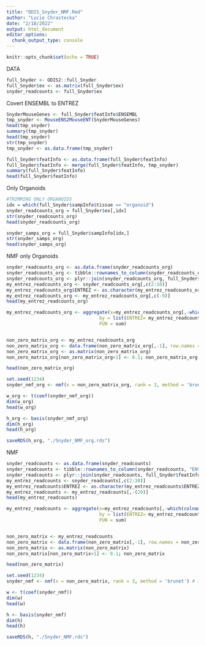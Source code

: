```yaml
---
title: "ODIS_Snyder_NMF.Rmd"
author: "Lucie Chrastecka"
date: "2/18/2022"
output: html_document
editor_options: 
  chunk_output_type: console
---
```


```r
knitr::opts_chunk$set(echo = TRUE)
```

DATA
```r
full_Snyder <- ODIS2::full_Snyder
full_Snyder$ex <- as.matrix(full_Snyder$ex)
snyder_readcounts <- full_Snyder$ex
```

Covert ENSEMBL to ENTREZ
```r
SnyderMouseGenes <- full_Snyder$featInfo$ENSEMBL
tmp_snyder <- MouseENS2MouseENT(SnyderMouseGenes)
head(tmp_snyder)
summary(tmp_snyder)
head(tmp_snyder)
str(tmp_snyder)
tmp_snyder <- as.data.frame(tmp_snyder)

full_Snyder$featInfo <- as.data.frame(full_Snyder$featInfo)
full_Snyder$featInfo <- merge(full_Snyder$featInfo, tmp_snyder)
summary(full_Snyder$featInfo)
head(full_Snyder$featInfo)
```

Only Organoids
```r
#TRIMMING ONLY ORGANOIDS
idx = which(full_Snyder$sampInfo$tissue == "organoid")
snyder_readcounts_org = full_Snyder$ex[,idx]
str(snyder_readcounts_org)
head(snyder_readcounts_org)

snyder_samps_org = full_Snyder$sampInfo[idx,]
str(snyder_samps_org)
head(snyder_samps_org)
```

NMF only Organoids
```r
snyder_readcounts_org <- as.data.frame(snyder_readcounts_org)
snyder_readcounts_org <- tibble::rownames_to_column(snyder_readcounts_org, "ENSEMBL")
snyder_readcounts_org <- plyr::join(snyder_readcounts_org, full_Snyder$featInfo)
my_entrez_readcounts_org <- snyder_readcounts_org[,c(2:10)]
my_entrez_readcounts_org$ENTREZ <- as.character(my_entrez_readcounts_org$ENTREZID)
my_entrez_readcounts_org <- my_entrez_readcounts_org[,c(-9)]
head(my_entrez_readcounts_org)

my_entrez_readcounts_org <- aggregate(x=my_entrez_readcounts_org[,-which(colnames(my_entrez_readcounts_org) == "ENTREZ")],
                                  by = list(ENTREZ= my_entrez_readcounts_org$ENTREZ),
                                  FUN = sum)


non_zero_matrix_org <- my_entrez_readcounts_org
non_zero_matrix_org <- data.frame(non_zero_matrix_org[,-1], row.names = non_zero_matrix_org[,1])
non_zero_matrix_org <- as.matrix(non_zero_matrix_org)
non_zero_matrix_org[non_zero_matrix_org<1] <- 0.1; non_zero_matrix_org

head(non_zero_matrix_org)

set.seed(1234)
snyder_nmf_org <- nmf(x = non_zero_matrix_org, rank = 3, method = 'brunet') # if not transposed, runs mmediately, then just take non-trasposed h matrix

w_org <- t(coef(snyder_nmf_org))
dim(w_org)
head(w_org)

h_org <- basis(snyder_nmf_org)
dim(h_org)
head(h_org)

saveRDS(h_org, "./Snyder_NMF_org.rds")
```

NMF
```r
snyder_readcounts <- as.data.frame(snyder_readcounts)
snyder_readcounts <- tibble::rownames_to_column(snyder_readcounts, "ENSEMBL")
snyder_readcounts <- plyr::join(snyder_readcounts, full_Snyder$featInfo)
my_entrez_readcounts <- snyder_readcounts[,c(2:30)]
my_entrez_readcounts$ENTREZ <- as.character(my_entrez_readcounts$ENTREZID)
my_entrez_readcounts <- my_entrez_readcounts[,-(29)]
head(my_entrez_readcounts)

my_entrez_readcounts <- aggregate(x=my_entrez_readcounts[,-which(colnames(my_entrez_readcounts) == "ENTREZ")],
                                  by = list(ENTREZ= my_entrez_readcounts$ENTREZ),
                                  FUN = sum)


non_zero_matrix <- my_entrez_readcounts
non_zero_matrix <- data.frame(non_zero_matrix[,-1], row.names = non_zero_matrix[,1])
non_zero_matrix <- as.matrix(non_zero_matrix)
non_zero_matrix[non_zero_matrix<1] <- 0.1; non_zero_matrix

head(non_zero_matrix)

set.seed(1234)
snyder_nmf <- nmf(x = non_zero_matrix, rank = 3, method = 'brunet') # if not transposed, runs mmediately, then just take non-trasposed h matrix

w <- t(coef(snyder_nmf))
dim(w)
head(w)

h <- basis(snyder_nmf)
dim(h)
head(h)

saveRDS(h, "./Snyder_NMF.rds")
```
